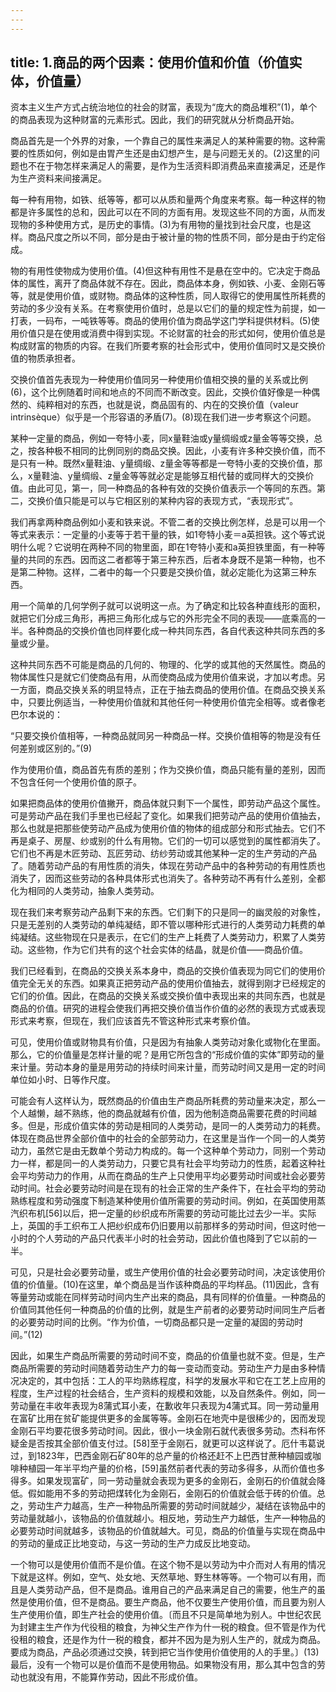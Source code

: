 ```yaml
---
---
---
```

title: 1.商品的两个因素：使用价值和价值（价值实体，价值量）
---




资本主义生产方式占统治地位的社会的财富，表现为“庞大的商品堆积”(1)，单个的商品表现为这种财富的元素形式。因此，我们的研究就从分析商品开始。

商品首先是一个外界的对象，一个靠自己的属性来满足人的某种需要的物。这种需要的性质如何，例如是由胃产生还是由幻想产生，是与问题无关的。(2)这里的问题也不在于物怎样来满足人的需要，是作为生活资料即消费品来直接满足，还是作为生产资料来间接满足。

每一种有用物，如铁、纸等等，都可以从质和量两个角度来考察。每一种这样的物都是许多属性的总和，因此可以在不同的方面有用。发现这些不同的方面，从而发现物的多种使用方式，是历史的事情。(3)为有用物的量找到社会尺度，也是这样。商品尺度之所以不同，部分是由于被计量的物的性质不同，部分是由于约定俗成。

物的有用性使物成为使用价值。(4)但这种有用性不是悬在空中的。它决定于商品体的属性，离开了商品体就不存在。因此，商品体本身，例如铁、小麦、金刚石等等，就是使用价值，或财物。商品体的这种性质，同人取得它的使用属性所耗费的劳动的多少没有关系。在考察使用价值时，总是以它们的量的规定性为前提，如一打表，一码布，一吨铁等等。商品的使用价值为商品学这门学科提供材料。(5)使用价值只是在使用或消费中得到实现。不论财富的社会的形式如何，使用价值总是构成财富的物质的内容。在我们所要考察的社会形式中，使用价值同时又是交换价值的物质承担者。

交换价值首先表现为一种使用价值同另一种使用价值相交换的量的关系或比例(6)，这个比例随着时间和地点的不同而不断改变。因此，交换价值好像是一种偶然的、纯粹相对的东西，也就是说，商品固有的、内在的交换价值（valeur intrinsèque）似乎是一个形容语的矛盾(7)。(8)现在我们进一步考察这个问题。

某种一定量的商品，例如一夸特小麦，同x量鞋油或y量绸缎或z量金等等交换，总之，按各种极不相同的比例同别的商品交换。因此，小麦有许多种交换价值，而不是只有一种。既然x量鞋油、y量绸缎、z量金等等都是一夸特小麦的交换价值，那么，x量鞋油、y量绸缎、z量金等等就必定是能够互相代替的或同样大的交换价值。由此可见，第一，同一种商品的各种有效的交换价值表示一个等同的东西。第二，交换价值只能是可以与它相区别的某种内容的表现方式，“表现形式”。

我们再拿两种商品例如小麦和铁来说。不管二者的交换比例怎样，总是可以用一个等式来表示：一定量的小麦等于若干量的铁，如1夸特小麦＝a英担铁。这个等式说明什么呢？它说明在两种不同的物里面，即在1夸特小麦和a英担铁里面，有一种等量的共同的东西。因而这二者都等于第三种东西，后者本身既不是第一种物，也不是第二种物。这样，二者中的每一个只要是交换价值，就必定能化为这第三种东西。

用一个简单的几何学例子就可以说明这一点。为了确定和比较各种直线形的面积，就把它们分成三角形，再把三角形化成与它的外形完全不同的表现——底乘高的一半。各种商品的交换价值也同样要化成一种共同东西，各自代表这种共同东西的多量或少量。

这种共同东西不可能是商品的几何的、物理的、化学的或其他的天然属性。商品的物体属性只是就它们使商品有用，从而使商品成为使用价值来说，才加以考虑。另一方面，商品交换关系的明显特点，正在于抽去商品的使用价值。在商品交换关系中，只要比例适当，一种使用价值就和其他任何一种使用价值完全相等。或者像老巴尔本说的：

“只要交换价值相等，一种商品就同另一种商品一样。交换价值相等的物是没有任何差别或区别的。”(9)

作为使用价值，商品首先有质的差别；作为交换价值，商品只能有量的差别，因而不包含任何一个使用价值的原子。

如果把商品体的使用价值撇开，商品体就只剩下一个属性，即劳动产品这个属性。可是劳动产品在我们手里也已经起了变化。如果我们把劳动产品的使用价值抽去，那么也就是把那些使劳动产品成为使用价值的物体的组成部分和形式抽去。它们不再是桌子、房屋、纱或别的什么有用物。它们的一切可以感觉到的属性都消失了。它们也不再是木匠劳动、瓦匠劳动、纺纱劳动或其他某种一定的生产劳动的产品了。随着劳动产品的有用性质的消失，体现在劳动产品中的各种劳动的有用性质也消失了，因而这些劳动的各种具体形式也消失了。各种劳动不再有什么差别，全都化为相同的人类劳动，抽象人类劳动。

现在我们来考察劳动产品剩下来的东西。它们剩下的只是同一的幽灵般的对象性，只是无差别的人类劳动的单纯凝结，即不管以哪种形式进行的人类劳动力耗费的单纯凝结。这些物现在只是表示，在它们的生产上耗费了人类劳动力，积累了人类劳动。这些物，作为它们共有的这个社会实体的结晶，就是价值——商品价值。

我们已经看到，在商品的交换关系本身中，商品的交换价值表现为同它们的使用价值完全无关的东西。如果真正把劳动产品的使用价值抽去，就得到刚才已经规定的它们的价值。因此，在商品的交换关系或交换价值中表现出来的共同东西，也就是商品的价值。研究的进程会使我们再把交换价值当作价值的必然的表现方式或表现形式来考察，但现在，我们应该首先不管这种形式来考察价值。

可见，使用价值或财物具有价值，只是因为有抽象人类劳动对象化或物化在里面。那么，它的价值量是怎样计量的呢？是用它所包含的“形成价值的实体”即劳动的量来计量。劳动本身的量是用劳动的持续时间来计量，而劳动时间又是用一定的时间单位如小时、日等作尺度。

可能会有人这样认为，既然商品的价值由生产商品所耗费的劳动量来决定，那么一个人越懒，越不熟练，他的商品就越有价值，因为他制造商品需要花费的时间越多。但是，形成价值实体的劳动是相同的人类劳动，是同一的人类劳动力的耗费。体现在商品世界全部价值中的社会的全部劳动力，在这里是当作一个同一的人类劳动力，虽然它是由无数单个劳动力构成的。每一个这种单个劳动力，同别一个劳动力一样，都是同一的人类劳动力，只要它具有社会平均劳动力的性质，起着这种社会平均劳动力的作用，从而在商品的生产上只使用平均必要劳动时间或社会必要劳动时间。社会必要劳动时间是在现有的社会正常的生产条件下，在社会平均的劳动熟练程度和劳动强度下制造某种使用价值所需要的劳动时间。例如，在英国使用蒸汽织布机[56]以后，把一定量的纱织成布所需要的劳动可能比过去少一半。实际上，英国的手工织布工人把纱织成布仍旧要用以前那样多的劳动时间，但这时他一小时的个人劳动的产品只代表半小时的社会劳动，因此价值也降到了它以前的一半。

可见，只是社会必要劳动量，或生产使用价值的社会必要劳动时间，决定该使用价值的价值量。(10)在这里，单个商品是当作该种商品的平均样品。(11)因此，含有等量劳动或能在同样劳动时间内生产出来的商品，具有同样的价值量。一种商品的价值同其他任何一种商品的价值的比例，就是生产前者的必要劳动时间同生产后者的必要劳动时间的比例。“作为价值，一切商品都只是一定量的凝固的劳动时间。”(12)

因此，如果生产商品所需要的劳动时间不变，商品的价值量也就不变。但是，生产商品所需要的劳动时间随着劳动生产力的每一变动而变动。劳动生产力是由多种情况决定的，其中包括：工人的平均熟练程度，科学的发展水平和它在工艺上应用的程度，生产过程的社会结合，生产资料的规模和效能，以及自然条件。例如，同一劳动量在丰收年表现为8蒲式耳小麦，在歉收年只表现为4蒲式耳。同一劳动量用在富矿比用在贫矿能提供更多的金属等等。金刚石在地壳中是很稀少的，因而发现金刚石平均要花很多劳动时间。因此，很小一块金刚石就代表很多劳动。杰科布怀疑金是否按其全部价值支付过。[58]至于金刚石，就更可以这样说了。厄什韦葛说过，到1823年，巴西金刚石矿80年的总产量的价格还赶不上巴西甘蔗种植园或咖啡种植园一年半平均产量的价格，[59]虽然前者代表的劳动多得多，从而价值也多得多。如果发现富矿，同一劳动量就会表现为更多的金刚石，金刚石的价值就会降低。假如能用不多的劳动把煤转化为金刚石，金刚石的价值就会低于砖的价值。总之，劳动生产力越高，生产一种物品所需要的劳动时间就越少，凝结在该物品中的劳动量就越小，该物品的价值就越小。相反地，劳动生产力越低，生产一种物品的必要劳动时间就越多，该物品的价值就越大。可见，商品的价值量与实现在商品中的劳动的量成正比地变动，与这一劳动的生产力成反比地变动。

一个物可以是使用价值而不是价值。在这个物不是以劳动为中介而对人有用的情况下就是这样。例如，空气、处女地、天然草地、野生林等等。一个物可以有用，而且是人类劳动产品，但不是商品。谁用自己的产品来满足自己的需要，他生产的虽然是使用价值，但不是商品。要生产商品，他不仅要生产使用价值，而且要为别人生产使用价值，即生产社会的使用价值。〔而且不只是简单地为别人。中世纪农民为封建主生产作为代役租的粮食，为神父生产作为什一税的粮食。但不管是作为代役租的粮食，还是作为什一税的粮食，都并不因为是为别人生产的，就成为商品。要成为商品，产品必须通过交换，转到把它当作使用价值使用的人的手里。〕(13)最后，没有一个物可以是价值而不是使用物品。如果物没有用，那么其中包含的劳动也就没有用，不能算作劳动，因此不形成价值。